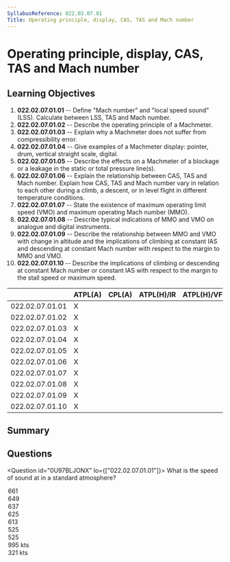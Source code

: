 ```yaml
---
SyllabusReference: 022.02.07.01
Title: Operating principle, display, CAS, TAS and Mach number
---
```


# Operating principle, display, CAS, TAS and Mach number

## Learning Objectives

1. **022.02.07.01.01** -- Define "Mach number" and "local speed sound" (LSS).
   Calculate between LSS, TAS and Mach number.
2. **022.02.07.01.02** -- Describe the operating principle of a Machmeter.
3. **022.02.07.01.03** -- Explain why a Machmeter does not suffer from
   compressibility error.
4. **022.02.07.01.04** -- Give examples of a Machmeter display: pointer, drum,
   vertical straight scale, digital.
5. **022.02.07.01.05** -- Describe the effects on a Machmeter of a blockage or a
   leakage in the static or total pressure line(s).
6. **022.02.07.01.06** -- Explain the relationship between CAS, TAS and Mach
   number. Explain how CAS, TAS and Mach number vary in relation to each other
   during a climb, a descent, or in level flight in different temperature
   conditions.
7. **022.02.07.01.07** -- State the existence of maximum operating limit speed
   (VMO) and maximum operating Mach number (MMO).
8. **022.02.07.01.08** -- Describe typical indications of MMO and VMO on
   analogue and digital instruments.
9. **022.02.07.01.09** -- Describe the relationship between MMO and VMO with
   change in altitude and the implications of climbing at constant IAS and
   descending at constant Mach number with respect to the margin to MMO and VMO.
10. **022.02.07.01.10** -- Describe the implications of climbing or descending
    at constant Mach number or constant IAS with respect to the margin to the
    stall speed or maximum speed.

|                 | ATPL(A) | CPL(A) | ATPL(H)/IR | ATPL(H)/VFR | CPL(H) | IR  | CBIR(A) |
| --------------- | ------- | ------ | ---------- | ----------- | ------ | --- | ------- |
| 022.02.07.01.01 | X       |        |            |             |        |     |         |
| 022.02.07.01.02 | X       |        |            |             |        |     |         |
| 022.02.07.01.03 | X       |        |            |             |        |     |         |
| 022.02.07.01.04 | X       |        |            |             |        |     |         |
| 022.02.07.01.05 | X       |        |            |             |        |     |         |
| 022.02.07.01.06 | X       |        |            |             |        |     |         |
| 022.02.07.01.07 | X       |        |            |             |        |     |         |
| 022.02.07.01.08 | X       |        |            |             |        |     |         |
| 022.02.07.01.09 | X       |        |            |             |        |     |         |
| 022.02.07.01.10 | X       |        |            |             |        |     |         |

## Summary

## Questions

<Question id="0U97BLJONX" lo={["022.02.07.01.01"]}>
  <Text variant="oneCorrect">
    What is the speed of sound at <Subject /> in a standard atmosphere?
  </Text>
  <Option subject={[["the Sea Level"]]} why="LSS = 38.95 * sqrt( 273 + 15 )">
    661
  </Option>
  <Option
    subject={[["FL50"]]}
    why="correct for FL50: LSS = 38.95 * sqrt(273 + 15  - 2 * 5)"
  >
    649
  </Option>
  <Option
    subject={[["FL100"]]}
    why="correct for FL100: LSS = 38.95 * sqrt(273 + 15  - 2 * 10)"
  >
    637
  </Option>
  <Option
    subject={[["FL150"]]}
    why="correct for FL150: LSS = 38.95 * sqrt(273 + 15  - 2 * 15)"
  >
    625
  </Option>
  <Option
    subject={[["FL200"]]}
    why="correct for FL200: LSS = 38.95 * sqrt(273 + 15  - 2 * 20)"
  >
    613
  </Option>
  <Option
    subject={[["FL350"]]}
    why="correct for FL350: LSS = 38.95 * sqrt(273 + 15  - 2 * 53)"
  >
    525
  </Option>
  <Option
    subject={[["FL400"]]}
    why="correct for FL400: LSS = 38.95 * sqrt(273 + 15  - 53)"
  >
    525
  </Option>
  <Option>995 kts</Option>
  <Option>321 kts</Option>
</Question>

